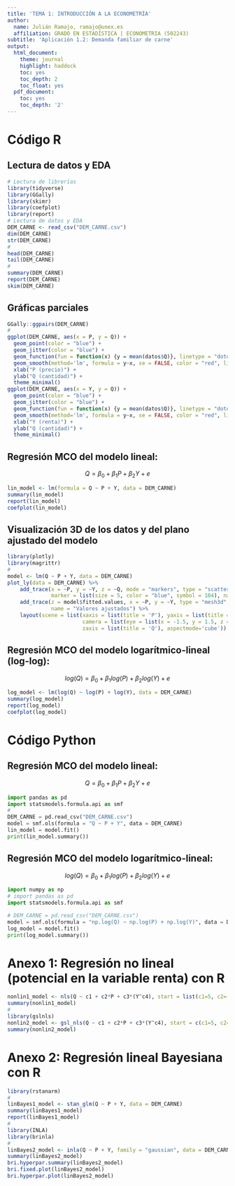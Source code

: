 ```yaml
---
title: 'TEMA 1: INTRODUCCIÓN A LA ECONOMETRÍA'
author:
  name: Julián Ramajo, ramajo@unex.es
  affiliation: GRADO EN ESTADÍSTICA | ECONOMETRIA (502243)
subtitle: 'Aplicación 1.2: Demanda familiar de carne'
output:
  html_document:
    theme: journal
    highlight: haddock
    toc: yes
    toc_depth: 2
    toc_float: yes
  pdf_document:
    toc: yes
    toc_depth: '2'
---
```


# Código R

## Lectura de datos y EDA

```r
# Lectura de librerías
library(tidyverse)
library(GGally)
library(skimr)
library(coefplot)
library(report)
# Lectura de datos y EDA
DEM_CARNE <- read_csv("DEM_CARNE.csv")
dim(DEM_CARNE)
str(DEM_CARNE)
#
head(DEM_CARNE)
tail(DEM_CARNE)
#
summary(DEM_CARNE)
report(DEM_CARNE)
skim(DEM_CARNE)
```

## Gráficas parciales

```r
GGally::ggpairs(DEM_CARNE)
#
ggplot(DEM_CARNE, aes(x = P, y = Q)) +
  geom_point(color = "blue") +
  geom_jitter(color = "blue") +
  geom_function(fun = function(x) {y = mean(datos$Q)}, linetype = "dotdash") +
  geom_smooth(method='lm', formula = y~x, se = FALSE, color = "red", linetype = "dashed") +
  xlab("P (precio)") +
  ylab("Q (cantidad)") +
  theme_minimal()
ggplot(DEM_CARNE, aes(x = Y, y = Q)) +
  geom_point(color = "blue") +
  geom_jitter(color = "blue") +
  geom_function(fun = function(x) {y = mean(datos$Q)}, linetype = "dotdash") +
  geom_smooth(method='lm', formula = y~x, se = FALSE, color = "red", linetype = "dashed") +
  xlab("Y (renta)") +
  ylab("Q (cantidad)") +
  theme_minimal()
```

## Regresión MCO del modelo lineal:

$$Q = \beta_0 + \beta_1P + \beta_2Y + e$$

```r
lin_model <- lm(formula = Q ~ P + Y, data = DEM_CARNE)
summary(lin_model)
report(lin_model)
coefplot(lin_model)
```

## Visualización 3D de los datos y del plano ajustado del modelo

```r
library(plotly)
library(magrittr)
#  
model <- lm(Q ~ P + Y, data = DEM_CARNE)  
plot_ly(data = DEM_CARNE) %>%
    add_trace(x = ~P, y = ~Y, z = ~Q, mode = "markers", type = "scatter3d",
              marker = list(size = 5, color = "blue", symbol = 104), name = "Observaciones") %>% 
    add_trace(z = model$fitted.values, x = ~P, y = ~Y, type = "mesh3d", 
              name = "Valores ajustados") %>%
    layout(scene = list(xaxis = list(title = 'P'), yaxis = list(title = 'Y'),
                        camera = list(eye = list(x = -1.5, y = 1.5, z = 0)),
                        zaxis = list(title = 'Q'), aspectmode='cube')) 
```

## Regresión MCO del modelo logarítmico-lineal (log-log):

$$log(Q) = \beta_0 + \beta_1log(P) + \beta_2log(Y) + e$$

```r
log_model <- lm(log(Q) ~ log(P) + log(Y), data = DEM_CARNE)
summary(log_model)
report(log_model)
coefplot(log_model)
```

# Código Python

## Regresión MCO del modelo lineal:

$$Q = \beta_0 + \beta_1P + \beta_2Y + e$$

```python
import pandas as pd
import statsmodels.formula.api as smf
#
DEM_CARNE = pd.read_csv("DEM_CARNE.csv")
model = smf.ols(formula = "Q ~ P + Y", data = DEM_CARNE)
lin_model = model.fit()
print(lin_model.summary())
```

## Regresión MCO del modelo logarítmico-lineal:

$$log(Q) = \beta_0 + \beta_1log(P) + \beta_2log(Y) + e$$

```python
import numpy as np
# import pandas as pd
import statsmodels.formula.api as smf

# DEM_CARNE = pd.read_csv("DEM_CARNE.csv")
model = smf.ols(formula = "np.log(Q) ~ np.log(P) + np.log(Y)", data = DEM_CARNE)
log_model = model.fit()
print(log_model.summary())
```

# Anexo 1: Regresión no lineal (potencial en la variable renta) con R

```r
nonlin1_model <- nls(Q ~ c1 + c2*P + c3*(Y^c4), start = list(c1=5, c2=-0.5, c3=0.01, c4=3), data = DEM_CARNE)
summary(nonlin1_model)
#
library(gslnls)
nonlin2_model <- gsl_nls(Q ~ c1 + c2*P + c3*(Y^c4), start = c(c1=5, c2=-0.5, c3=0.01, c4=3), data = DEM_CARNE)
summary(nonlin2_model)
```

# Anexo 2: Regresión lineal Bayesiana con R

```r
library(rstanarm)
#
linBayes1_model <- stan_glm(Q ~ P + Y, data = DEM_CARNE)
summary(linBayes1_model)
report(linBayes1_model)
#
library(INLA)
library(brinla)
#
linBayes2_model <- inla(Q ~ P + Y, family = "gaussian", data = DEM_CARNE)
summary(linBayes2_model)
bri.hyperpar.summary(linBayes2_model)
bri.fixed.plot(linBayes2_model)
bri.hyperpar.plot(linBayes2_model)
```
